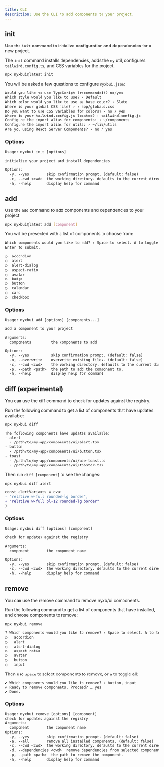 ```yaml
---
title: CLI
description: Use the CLI to add components to your project.
---
```


## init

Use the `init` command to initialize configuration and dependencies for a new project.

The `init` command installs dependencies, adds the `ny` util, configures `tailwind.config.ts`, and CSS variables for the project.

```bash
npx nyxbui@latest init
```

You will be asked a few questions to configure `nyxbui.json`:

```txt showLineNumbers
Would you like to use TypeScript (recommended)? no/yes
Which style would you like to use? › Default
Which color would you like to use as base color? › Slate
Where is your global CSS file? › › app/globals.css
Do you want to use CSS variables for colors? › no / yes
Where is your tailwind.config.js located? › tailwind.config.js
Configure the import alias for components: › ~/components
Configure the import alias for utils: › ~/lib/utils
Are you using React Server Components? › no / yes
```

### Options

```txt
Usage: nyxbui init [options]

initialize your project and install dependencies

Options:
  -y, --yes        skip confirmation prompt. (default: false)
  -c, --cwd <cwd>  the working directory. defaults to the current directory.
  -h, --help       display help for command
```

## add

Use the `add` command to add components and dependencies to your project.

```bash
npx nyxbui@latest add [component]
```

You will be presented with a list of components to choose from:

```txt
Which components would you like to add? › Space to select. A to toggle all.
Enter to submit.

◯  accordion
◯  alert
◯  alert-dialog
◯  aspect-ratio
◯  avatar
◯  badge
◯  button
◯  calendar
◯  card
◯  checkbox
```

### Options

```txt
Usage: nyxbui add [options] [components...]

add a component to your project

Arguments:
  components         the components to add

Options:
  -y, --yes          skip confirmation prompt. (default: false)
  -o, --overwrite    overwrite existing files. (default: false)
  -c, --cwd <cwd>    the working directory. defaults to the current directory.
  -p, --path <path>  the path to add the component to.
  -h, --help         display help for command
```

## diff (experimental)

You can use the diff command to check for updates against the registry.

Run the following command to get a list of components that have updates available:

```bash
npx nyxbui diff
```

```txt
The following components have updates available:
- alert
  - /path/to/my-app/components/ui/alert.tsx
- button
  - /path/to/my-app/components/ui/button.tsx
- toast
  - /path/to/my-app/components/ui/use-toast.ts
  - /path/to/my-app/components/ui/toaster.tsx
```

Then run `diff [component]` to see the changes:

```bash
npx nyxbui diff alert
```

```diff /pl-12/
const alertVariants = cva(
- "relative w-full rounded-lg border",
+ "relative w-full pl-12 rounded-lg border"
)
```

### Options

```txt
Usage: nyxbui diff [options] [component]

check for updates against the registry

Arguments:
  component        the component name

Options:
  -y, --yes        skip confirmation prompt. (default: false)
  -c, --cwd <cwd>  the working directory. defaults to the current directory.
  -h, --help       display help for command
```

## remove

You can use the remove command to remove nyxb/ui components.

Run the following command to get a list of components that have installed, and choose components to remove:

```bash
npx nyxbui remove
```

```txt
? Which components would you like to remove? › Space to select. A to toggle all. Enter to submit.
◯   accordion
◯   alert
◯   alert-dialog
◯   aspect-ratio
◯   avatar
◯   button
◯   input
```

Then use `space` to select components to remove, or `a` to toggle all:

```text
✔ Which components would you like to remove? › button, input
✔ Ready to remove components. Proceed? … yes
✔ Done.
```

### Options

```txt
Usage: nyxbui remove [options] [component]
check for updates against the registry
Arguments:
  component        the component name
Options:
  -y, --yes        skip confirmation prompt. (default: false)
  -a, --all        remove all installed components. (default: false)
  -c, --cwd <cwd>  the working directory. defaults to the current directory.
  -d, --dependencies <cwd>  remove dependencies from selected components.
  -p, --path <path>  the path to remove the component.
  -h, --help       display help for command
```
